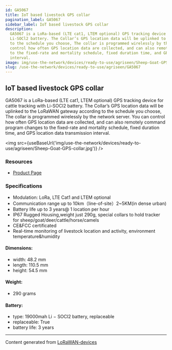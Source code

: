 ```yaml
---
id: GA5067
title: IoT based livestock GPS collar
pagination_label: GA5067
sidebar_label: IoT based livestock GPS collar
description:
  GA5067 is a LoRa-based (LTE cat1, LTEM optional) GPS tracking device for cattle tracking with
  Li-SOCl2 battery. The Collar’s GPS location data will be uplinked to the LoRaWAN gateway according
  to the schedule you choose, The collar is programmed wirelessly by the network server. You can
  control how often GPS location data are collected, and can also remotely command program changes
  to the fixed-rate and mortality schedule, fixed duration time, and GPS location data transmission
  interval.
image: img/use-the-network/devices/ready-to-use/agriseen/Sheep-Goat-GPS-collar.jpg
slug: /use-the-network/devices/ready-to-use/agriseen/GA5067
---
```



## IoT based livestock GPS collar

GA5067 is a LoRa-based (LTE cat1, LTEM optional) GPS tracking device for cattle tracking with
Li-SOCl2 battery. The Collar’s GPS location data will be uplinked to the LoRaWAN gateway according
to the schedule you choose, The collar is programmed wirelessly by the network server. You can
control how often GPS location data are collected, and can also remotely command program changes to
the fixed-rate and mortality schedule, fixed duration time, and GPS location data transmission
interval.

<img
  src={useBaseUrl('img/use-the-network/devices/ready-to-use/agriseen/Sheep-Goat-GPS-collar.jpg')}
/>

### Resources

- [Product Page](https://www.lpwanspace.com/products/iot-based-livestock-gps-collar)

### Specifications

- Modulation: LoRa, LTE Cat1 and LTEM optional
- Communication range up to 10km（line-of-site）2~5KM(in dense urban)
- Battery life up to 3 years@ 1 location per hour
- IP67 Rugged Housing,weight just 290g, special collars to hold tracker for
  sheep/goat/deer/cattle/horse/camels
- CE&FCC certificated
- Real-time monitoring of livestock location and activity, environment temperature&humidity

#### Dimensions:

- width: 48.2 mm
- length: 110.5 mm
- height: 54.5 mm

#### Weight:

- 290 grams

#### Battery:

- type: 19000mah Li − SOCl2 battery, replaceable
- replaceable: True
- battery life: 3 years

---

Content generated from [LoRaWAN-devices](https://github.com/TheThingsNetwork/lorawan-devices)
